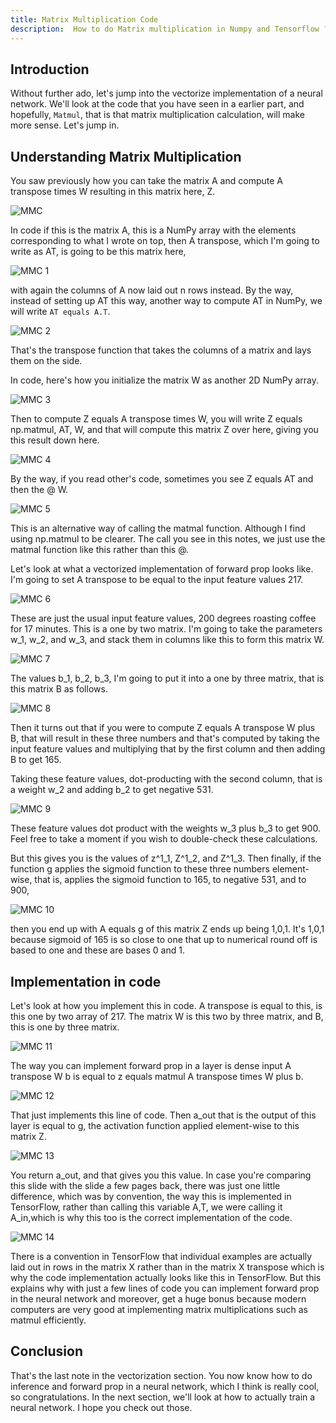 ```yaml
---
title: Matrix Multiplication Code 
description:  How to do Matrix multiplication in Numpy and Tensorflow ?
---
```



## Introduction
Without further ado, let's jump into the vectorize implementation of a neural network. We'll look at the code that you have seen in a earlier part, and hopefully, `Matmul`, that is that matrix multiplication calculation, will make more sense. Let's jump in. 

## Understanding Matrix Multiplication
You saw previously how you can take the matrix A and compute A transpose times W resulting in this matrix here, Z. 

![MMC](/Algs/Vn/MMC.png)

In code if this is the matrix A, this is a NumPy array with the elements corresponding to what I wrote on top, then A transpose, which I'm going to write as AT, is going to be this matrix here, 

![MMC 1](/Algs/Vn/MMC%20(1).png)

with again the columns of A now laid out n rows instead. By the way, instead of setting up AT this way, another way to compute AT in NumPy, we will write `AT equals A.T`. 

![MMC 2](/Algs/Vn/MMC%20(2).png)

That's the transpose function that takes the columns of a matrix and lays them on the side. 

In code, here's how you initialize the matrix W as another 2D NumPy array.

![MMC 3](/Algs/Vn/MMC%20(3).png)

Then to compute Z equals A transpose times W, you will write Z equals np.matmul, AT, W, and that will compute this matrix Z over here, giving you this result down here. 

![MMC 4](/Algs/Vn/MMC%20(4).png)
 
By the way, if you read other's code, sometimes you see Z equals AT and then the @ W. 

![MMC 5](/Algs/Vn/MMC%20(5).png)

This is an alternative way of calling the matmal function. Although I find using np.matmul to be clearer. The call you see in this notes, we just use the matmal function like this rather than this @. 

Let's look at what a vectorized implementation of forward prop looks like. I'm going to set A transpose to be equal to the input feature values 217. 

![MMC 6](/Algs/Vn/MMC%20(6).png)

These are just the usual input feature values, 200 degrees roasting coffee for 17 minutes. This is a one by two matrix. I'm going to take the parameters w_1, w_2, and w_3, and stack them in columns like this to form this matrix W. 

![MMC 7](/Algs/Vn/MMC%20(7).png)

The values b_1, b_2, b_3, I'm going to put it into a one by three matrix, that is this matrix B as follows. 

![MMC 8](/Algs/Vn/MMC%20(8).png)

Then it turns out that if you were to compute Z equals A transpose W plus B, that will result in these three numbers and that's computed by taking the input feature values and multiplying that by the first column and then adding B to get 165. 

Taking these feature values, dot-producting with the second column, that is a weight w_2 and adding b_2 to get negative 531. 

![MMC 9](/Algs/Vn/MMC%20(9).png)

These feature values dot product with the weights w_3 plus b_3 to get 900. Feel free to take a moment if you wish to double-check these calculations. 

But this gives you is the values of z^1_1, Z^1_2, and Z^1_3. Then finally, if the function g applies the sigmoid function to these three numbers element-wise, that is, applies the sigmoid function to 165, to negative 531, and to 900, 

![MMC 10](/Algs/Vn/MMC%20(10).png)

then you end up with A equals g of this matrix Z ends up being 1,0,1. It's 1,0,1 because sigmoid of 165 is so close to one that up to numerical round off is based to one and these are bases 0 and 1. 

## Implementation in code 
Let's look at how you implement this in code. A transpose is equal to this, is this one by two array of 217. The matrix W is this two by three matrix, and B, this is one by three matrix. 

![MMC 11](/Algs/Vn/MMC%20(11).png)

The way you can implement forward prop in a layer is dense input A transpose W b is equal to z equals matmul A transpose times W plus b. 

![MMC 12](/Algs/Vn/MMC%20(12).png)

That just implements this line of code. Then a_out that is the output of this layer is equal to g, the activation function applied element-wise to this matrix Z. 

![MMC 13](/Algs/Vn/MMC%20(13).png)

You return a_out, and that gives you this value. In case you're comparing this slide with the slide a few pages back, there was just one little difference, which was by convention, the way this is implemented in TensorFlow, rather than calling this variable A,T, we were calling it A_in,which is why this too is the correct implementation of the code. 

![MMC 14](/Algs/Vn/MMC%20(14).png)

There is a convention in TensorFlow that individual examples are actually laid out in rows in the matrix X rather than in the matrix X transpose which is why the code implementation actually looks like this in TensorFlow. But this explains why with just a few lines of code you can implement forward prop in the neural network and moreover, get a huge bonus because modern computers are very good at implementing matrix multiplications such as matmul efficiently. 

## Conclusion
That's the last note in the vectorization section. You now know how to do inference and forward prop in a neural network, which I think is really cool, so congratulations. In the next section, we'll look at how to actually train a neural network. I hope you check out those.

